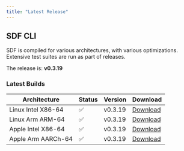 ```yaml
---
title: "Latest Release" 
---
```


## SDF CLI

SDF is compiled for various architectures, with various optimizations. Extensive
test suites are run as part of releases.

The  release is: **v0.3.19**

### Latest Builds

| Architecture           | Status | Version | Download |
| ---------------------- | ------ | ------- | -------- |
| Linux Intel X86-64     |   ✅   | v0.3.19  | [Download](https://cdn.sdf.com/releases/download/sdf-v0.3.19-x86_64-unknown-linux-musl.tar.gz) |
| Linux Arm ARM-64       |   ✅   | v0.3.19  | [Download](https://cdn.sdf.com/releases/download/sdf-v0.3.19-arm-unknown-linux-gnueabihf.tar.gz) |
| Apple Intel X86-64     |   ✅   | v0.3.19  | [Download](https://cdn.sdf.com/releases/download/sdf-v0.3.19-x86_64-apple-darwin.tar.gz) |
| Apple Arm AARCh-64     |   ✅   | v0.3.19  | [Download](https://cdn.sdf.com/releases/download/sdf-v0.3.19-aarch64-apple-darwin.tar.gz) |
